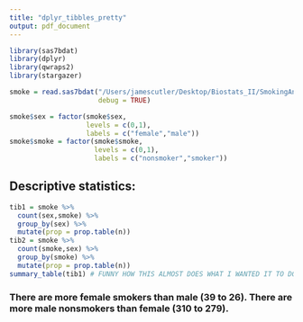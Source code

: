 ```yaml
---
title: "dplyr_tibbles_pretty"
output: pdf_document
---
```


```r
library(sas7bdat)
library(dplyr)
library(qwraps2)
library(stargazer)
```

```r
smoke = read.sas7bdat("/Users/jamescutler/Desktop/Biostats_II/SmokingAndFEV.sas7bdat",
                      debug = TRUE)

smoke$sex = factor(smoke$sex,
                   levels = c(0,1),
                   labels = c("female","male"))
smoke$smoke = factor(smoke$smoke,
                     levels = c(0,1),
                     labels = c("nonsmoker","smoker"))
```

## Descriptive statistics:
```r


tib1 = smoke %>%
  count(sex,smoke) %>%
  group_by(sex) %>%
  mutate(prop = prop.table(n))
tib2 = smoke %>%
  count(smoke,sex) %>%
  group_by(smoke) %>%
  mutate(prop = prop.table(n))
summary_table(tib1) # FUNNY HOW THIS ALMOST DOES WHAT I WANTED IT TO DO

```

### There are more female smokers than male (39 to 26). There are more male nonsmokers than female (310 to 279).
